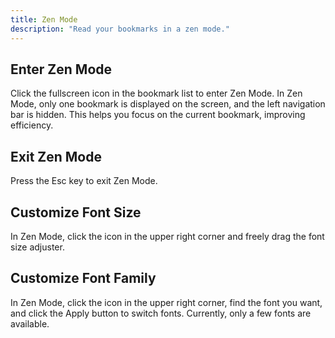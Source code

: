 ```yaml
---
title: Zen Mode
description: "Read your bookmarks in a zen mode."
---
```



## Enter Zen Mode

Click the fullscreen icon in the bookmark list to enter Zen Mode. In Zen Mode, only one bookmark is displayed on the screen, and the left navigation bar is hidden. This helps you focus on the current bookmark, improving efficiency.

## Exit Zen Mode

Press the Esc key to exit Zen Mode.

## Customize Font Size

In Zen Mode, click the icon in the upper right corner and freely drag the font size adjuster.

## Customize Font Family

In Zen Mode, click the icon in the upper right corner, find the font you want, and click the Apply button to switch fonts. Currently, only a few fonts are available.

<Community />
